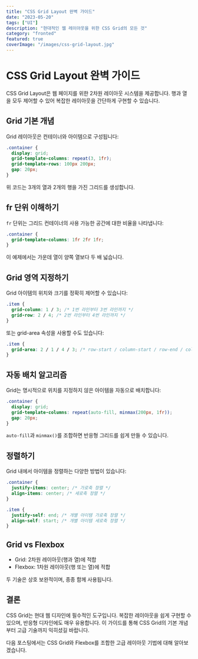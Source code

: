 ```yaml
---
title: "CSS Grid Layout 완벽 가이드"
date: "2023-05-20"
tags: ["UI"]
description: "현대적인 웹 레이아웃을 위한 CSS Grid의 모든 것"
category: "fronted"
featured: true
coverImage: "/images/css-grid-layout.jpg"
---
```


# CSS Grid Layout 완벽 가이드

CSS Grid Layout은 웹 페이지를 위한 2차원 레이아웃 시스템을 제공합니다. 행과 열을 모두 제어할 수 있어 복잡한 레이아웃을 간단하게 구현할 수 있습니다.

## Grid 기본 개념

Grid 레이아웃은 컨테이너와 아이템으로 구성됩니다:

```css
.container {
  display: grid;
  grid-template-columns: repeat(3, 1fr);
  grid-template-rows: 100px 200px;
  gap: 20px;
}
```

위 코드는 3개의 열과 2개의 행을 가진 그리드를 생성합니다.

## fr 단위 이해하기

`fr` 단위는 그리드 컨테이너의 사용 가능한 공간에 대한 비율을 나타냅니다:

```css
.container {
  grid-template-columns: 1fr 2fr 1fr;
}
```

이 예제에서는 가운데 열이 양쪽 열보다 두 배 넓습니다.

## Grid 영역 지정하기

Grid 아이템의 위치와 크기를 정확히 제어할 수 있습니다:

```css
.item {
  grid-column: 1 / 3; /* 1번 라인부터 3번 라인까지 */
  grid-row: 2 / 4; /* 2번 라인부터 4번 라인까지 */
}
```

또는 grid-area 속성을 사용할 수도 있습니다:

```css
.item {
  grid-area: 2 / 1 / 4 / 3; /* row-start / column-start / row-end / column-end */
}
```

## 자동 배치 알고리즘

Grid는 명시적으로 위치를 지정하지 않은 아이템을 자동으로 배치합니다:

```css
.container {
  display: grid;
  grid-template-columns: repeat(auto-fill, minmax(200px, 1fr));
  gap: 20px;
}
```

`auto-fill`과 `minmax()`를 조합하면 반응형 그리드를 쉽게 만들 수 있습니다.

## 정렬하기

Grid 내에서 아이템을 정렬하는 다양한 방법이 있습니다:

```css
.container {
  justify-items: center; /* 가로축 정렬 */
  align-items: center; /* 세로축 정렬 */
}

.item {
  justify-self: end; /* 개별 아이템 가로축 정렬 */
  align-self: start; /* 개별 아이템 세로축 정렬 */
}
```

## Grid vs Flexbox

- Grid: 2차원 레이아웃(행과 열)에 적합
- Flexbox: 1차원 레이아웃(행 또는 열)에 적합

두 기술은 상호 보완적이며, 종종 함께 사용됩니다.

## 결론

CSS Grid는 현대 웹 디자인에 필수적인 도구입니다. 복잡한 레이아웃을 쉽게 구현할 수 있으며, 반응형 디자인에도 매우 유용합니다. 이 가이드를 통해 CSS Grid의 기본 개념부터 고급 기술까지 익히셨길 바랍니다.

다음 포스팅에서는 CSS Grid와 Flexbox를 조합한 고급 레이아웃 기법에 대해 알아보겠습니다.
